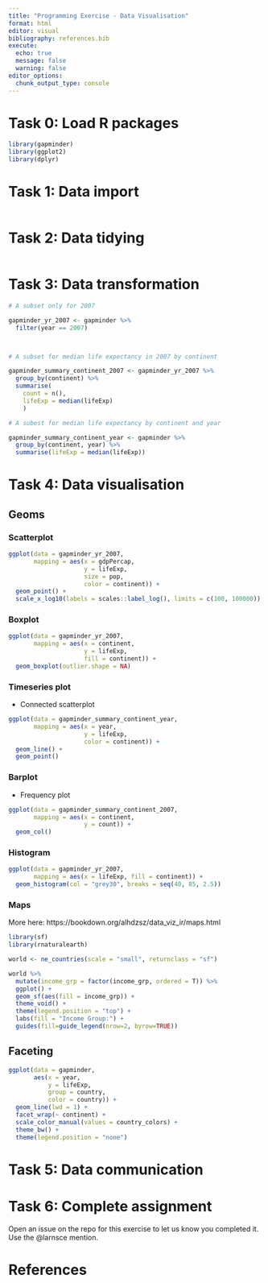 ```yaml
---
title: "Programming Exercise - Data Visualisation"
format: html
editor: visual
bibliography: references.bib
execute:
  echo: true
  message: false
  warning: false
editor_options: 
  chunk_output_type: console
---
```



# Task 0: Load R packages

```r

library(gapminder)
library(ggplot2)
library(dplyr)

```

# Task 1: Data import

```r

```

# Task 2: Data tidying 

```r

```


# Task 3: Data transformation

```r

# A subset only for 2007

gapminder_yr_2007 <- gapminder %>% 
  filter(year == 2007)



# A subset for median life expectancy in 2007 by continent

gapminder_summary_continent_2007 <- gapminder_yr_2007 %>% 
  group_by(continent) %>% 
  summarise(
    count = n(),
    lifeExp = median(lifeExp)
    )

# A subest for median life expectancy by continent and year

gapminder_summary_continent_year <- gapminder %>%
  group_by(continent, year) %>% 
  summarise(lifeExp = median(lifeExp))

```

# Task 4: Data visualisation

## Geoms

### Scatterplot

```r

ggplot(data = gapminder_yr_2007,
       mapping = aes(x = gdpPercap,
                     y = lifeExp,
                     size = pop,
                     color = continent)) +
  geom_point() +
  scale_x_log10(labels = scales::label_log(), limits = c(100, 100000))  

```


### Boxplot

```r

ggplot(data = gapminder_yr_2007,
       mapping = aes(x = continent,
                     y = lifeExp,
                     fill = continent)) +
  geom_boxplot(outlier.shape = NA) 

```

### Timeseries plot

- Connected scatterplot

```r

ggplot(data = gapminder_summary_continent_year,
       mapping = aes(x = year,
                     y = lifeExp,
                     color = continent)) +
  geom_line() +
  geom_point() 

```

### Barplot 

- Frequency plot

```r

ggplot(data = gapminder_summary_continent_2007,
       mapping = aes(x = continent,
                     y = count)) +
  geom_col()
```


### Histogram

```r

ggplot(data = gapminder_yr_2007,
       mapping = aes(x = lifeExp, fill = continent)) +
  geom_histogram(col = "grey30", breaks = seq(40, 85, 2.5)) 

```

### Maps

More here: https://bookdown.org/alhdzsz/data_viz_ir/maps.html

```r

library(sf)
library(rnaturalearth)

world <- ne_countries(scale = "small", returnclass = "sf")

world %>% 
  mutate(income_grp = factor(income_grp, ordered = T)) %>% 
  ggplot() + 
  geom_sf(aes(fill = income_grp)) +
  theme_void() +
  theme(legend.position = "top") +
  labs(fill = "Income Group:") +
  guides(fill=guide_legend(nrow=2, byrow=TRUE))

```


## Faceting

```r

ggplot(data = gapminder,
       aes(x = year, 
           y = lifeExp, 
           group = country, 
           color = country)) +
  geom_line(lwd = 1) + 
  facet_wrap(~ continent) +
  scale_color_manual(values = country_colors) +
  theme_bw() +
  theme(legend.position = "none") 

```


# Task 5: Data communication



# Task 6: Complete assignment

Open an issue on the repo for this exercise to let us know you completed it. Use the @larnsce mention.

# References

